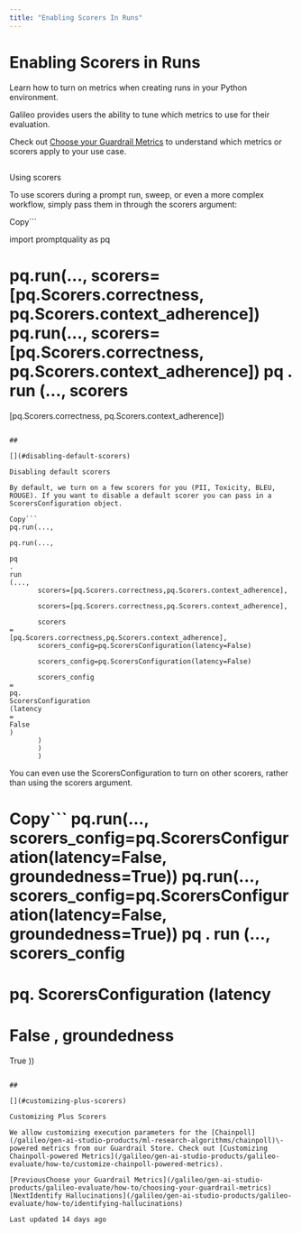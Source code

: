 ```yaml
---
title: "Enabling Scorers In Runs"
---
```


# Enabling Scorers in Runs

Learn how to turn on metrics when creating runs in your Python environment.

Galileo provides users the ability to tune which metrics to use for their evaluation.

Check out [Choose your Guardrail Metrics](/galileo/gen-ai-studio-products/galileo-evaluate/how-to/choosing-your-guardrail-metrics) to understand which metrics or scorers apply to your use case.

## 

[](#using-scorers)

Using scorers

To use scorers during a prompt run, sweep, or even a more complex workflow, simply pass them in through the scorers argument:

Copy```


import
 promptquality 
as
 pq




pq.run(..., scorers=[pq.Scorers.correctness, pq.Scorers.context_adherence])
pq.run(..., scorers=[pq.Scorers.correctness, pq.Scorers.context_adherence])
pq
.
run
(..., scorers
=
[pq.Scorers.correctness, pq.Scorers.context_adherence])
```

## 

[](#disabling-default-scorers)

Disabling default scorers

By default, we turn on a few scorers for you (PII, Toxicity, BLEU, ROUGE). If you want to disable a default scorer you can pass in a ScorersConfiguration object.

Copy```
pq.run(...,

pq.run(...,

pq
.
run
(...,
       scorers=[pq.Scorers.correctness,pq.Scorers.context_adherence],

       scorers=[pq.Scorers.correctness,pq.Scorers.context_adherence],

       scorers
=
[pq.Scorers.correctness,pq.Scorers.context_adherence],
       scorers_config=pq.ScorersConfiguration(latency=False)

       scorers_config=pq.ScorersConfiguration(latency=False)

       scorers_config
=
pq.
ScorersConfiguration
(latency
=
False
)
       )
       )
       )
```

You can even use the ScorersConfiguration to turn on other scorers, rather than using the scorers argument.

Copy```
pq.run(..., scorers_config=pq.ScorersConfiguration(latency=False, groundedness=True))
pq.run(..., scorers_config=pq.ScorersConfiguration(latency=False, groundedness=True))
pq
.
run
(..., scorers_config
=
pq.
ScorersConfiguration
(latency
=
False
, groundedness
=
True
))
```

## 

[](#customizing-plus-scorers)

Customizing Plus Scorers

We allow customizing execution parameters for the [Chainpoll](/galileo/gen-ai-studio-products/ml-research-algorithms/chainpoll)\-powered metrics from our Guardrail Store. Check out [Customizing Chainpoll-powered Metrics](/galileo/gen-ai-studio-products/galileo-evaluate/how-to/customize-chainpoll-powered-metrics).

[PreviousChoose your Guardrail Metrics](/galileo/gen-ai-studio-products/galileo-evaluate/how-to/choosing-your-guardrail-metrics)[NextIdentify Hallucinations](/galileo/gen-ai-studio-products/galileo-evaluate/how-to/identifying-hallucinations)

Last updated 14 days ago